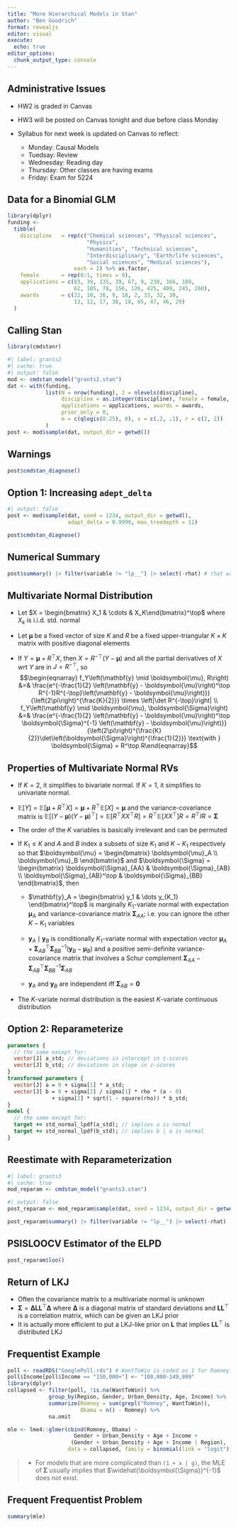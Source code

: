 ```yaml
---
title: "More Hierarchical Models in Stan"
author: "Ben Goodrich"
format: revealjs
editor: visual
execute: 
  echo: true
editor_options: 
  chunk_output_type: console
---
```


## Administrative Issues

```{=html}
<script type="text/x-mathjax-config">
MathJax.Hub.Register.StartupHook("TeX Jax Ready",function () {
  MathJax.Hub.Insert(MathJax.InputJax.TeX.Definitions.macros,{
    cancel: ["Extension","cancel"],
    bcancel: ["Extension","cancel"],
    xcancel: ["Extension","cancel"],
    cancelto: ["Extension","cancel"]
  });
});
</script>
```

-   HW2 is graded in Canvas
-   HW3 will be posted on Canvas tonight and due before class Monday
-   Syllabus for next week is updated on Canvas to reflect:

    -   Monday: Causal Models
    -   Tuedsay: Review
    -   Wednesday: Reading day
    -   Thursday: Other classes are having exams
    -   Friday: Exam for 5224

## Data for a Binomial GLM

```r
library(dplyr)
funding <- 
  tibble(
    discipline   = rep(c("Chemical sciences", "Physical sciences", 
                         "Physics", 
                         "Humanities", "Technical sciences",  
                         "Interdisciplinary", "Earth/life sciences", 
                         "Social sciences", "Medical sciences"),
                     each = 2) %>% as.factor,
    female       = rep(0:1, times = 9),
    applications = c(83, 39, 135, 39, 67, 9, 230, 166, 189, 
                     62, 105, 78, 156, 126, 425, 409, 245, 260),
    awards       = c(22, 10, 26, 9, 18, 2, 33, 32, 30, 
                     13, 12, 17, 38, 18, 65, 47, 46, 29)
  )
```

## Calling Stan

```r
library(cmdstanr)
```

```r
#| label: grants2
#| cache: true
#| output: false
mod <- cmdstan_model("grants2.stan")
dat <- with(funding, 
            list(N = nrow(funding), J = nlevels(discipline),
                 discipline = as.integer(discipline), female = female,
                 applications = applications, awards = awards,
                 prior_only = 0, 
                 m = c(qlogis(0.25), 0), s = c(.2, .1), r = c(2, 2))
            )
post <- mod$sample(dat, output_dir = getwd())
```

## Warnings

```r
post$cmdstan_diagnose()
```

## Option 1: Increasing `adept_delta`

```r
#| output: false
post <- mod$sample(dat, seed = 1234, output_dir = getwd(), 
                   adapt_delta = 0.9999, max_treedepth = 11)
```
```r
post$cmdstan_diagnose()
```

## Numerical Summary

```r
post$summary() |> filter(variable != "lp__") |> select(-rhat) # rhat was ok
```

## Multivariate Normal Distribution

-   Let $X = \begin{bmatrix} X_1 & \cdots & X_K\end{bmatrix}^\top$ where $X_k$ is i.i.d. std. normal

-   Let $\boldsymbol{\mu}$ be a fixed vector of size $K$ and $R$ be a fixed upper-triangular $K \times K$ matrix with positive diagonal elements

-   If $Y = \boldsymbol{\mu} + R^\top X$, then $X = R^{-\top}\left(Y - \boldsymbol{\mu}\right)$ and all the partial derivatives of $X$ wrt $Y$ are in $J = R^{-\top}$, so $$\begin{eqnarray} f_Y\left(\mathbf{y} \mid \boldsymbol{\mu}, R\right) &=&
    \frac{e^{-\frac{1}{2} \left(\mathbf{y} - \boldsymbol{\mu}\right)^\top R^{-1}R^{-\top}\left(\mathbf{y} - \boldsymbol{\mu}\right)}}{\left(2\pi\right)^{\frac{K}{2}}} \times \left|\det R^{-\top}\right| \\ 
    f_Y\left(\mathbf{y} \mid \boldsymbol{\mu}, \boldsymbol{\Sigma}\right) &=& 
    \frac{e^{-\frac{1}{2} \left(\mathbf{y} - \boldsymbol{\mu}\right)^\top \boldsymbol{\Sigma}^{-1} \left(\mathbf{y} - \boldsymbol{\mu}\right)}}{\left(2\pi\right)^{\frac{K}{2}}\det\left(\boldsymbol{\Sigma}\right)^{\frac{1}{2}}} \text{with } \boldsymbol{\Sigma} = R^\top R\end{eqnarray}$$

## Properties of Multivariate Normal RVs {.smaller}

-   If $K = 2$, it simplifies to bivariate normal. If $K = 1$, it simplifies to univariate normal.

-   $\mathbb{E}\left[Y\right] = \mathbb{E}\left[\boldsymbol{\mu} + R^\top X\right] = \boldsymbol{\mu} + R^\top \mathbb{E}\left[X\right] = \boldsymbol{\mu}$ and the variance-covariance matrix is $\mathbb{E}\left[\left(Y - \boldsymbol{\mu}\right) \left(Y - \boldsymbol{\mu}\right)^\top \right] = \mathbb{E}\left[R^\top X X^\top R\right] = R^\top \mathbb{E}\left[X X^\top\right] R = R^\top I R = \boldsymbol{\Sigma}$

-   The order of the $K$ variables is basically irrelevant and can be permuted

-   If $K_1 \leq K$ and $A$ and $B$ index a subsets of size $K_1$ and $K - K_1$ respectively so that $\boldsymbol{\mu} = \begin{bmatrix} \boldsymbol{\mu}_A \\ \boldsymbol{\mu}_B \end{bmatrix}$ and $\boldsymbol{\Sigma} = \begin{bmatrix} \boldsymbol{\Sigma}_{AA} & \boldsymbol{\Sigma}_{AB} \\ \boldsymbol{\Sigma}_{AB}^\top & \boldsymbol{\Sigma}_{BB} \end{bmatrix}$, then

    -   $\mathbf{y}_A = \begin{bmatrix} y_1 & \dots y_{K_1} \end{bmatrix}^\top$ is marginally $K_1$-variate normal with expectation $\boldsymbol{\mu}_A$ and variance-covariance matrix $\boldsymbol{\Sigma}_{AA}$; i.e. you can ignore the other $K - K_1$ variables

    -   $\mathbf{y}_A \mid \mathbf{y}_B$ is conditionally $K_1$-variate normal with expectation vector $\boldsymbol{\mu}_A + \boldsymbol{\Sigma}_{AB}^\top \boldsymbol{\Sigma}_{BB}^{-1} \left(\mathbf{y}_B - \boldsymbol{\mu}_B\right)$ and a positive semi-definite variance-covariance matrix that involves a Schur complement $\boldsymbol{\Sigma}_{AA} - \boldsymbol{\Sigma}_{AB}^\top \boldsymbol{\Sigma}_{BB}^{-1} \boldsymbol{\Sigma}_{AB}$

    -   $\mathbf{y}_A$ and $\mathbf{y}_B$ are independent iff $\boldsymbol{\Sigma}_{AB} = \mathbf{0}$

-   The $K$-variate normal distribution is the easiest $K$-variate continuous distribution

## Option 2: Reparameterize

```stan
parameters {
  // the same except for:
  vector[J] a_std; // deviations in intercept in z-scores
  vector[J] b_std; // deviations in slope in z-scores
}
transformed parameters {
  vector[J] a = 0 + sigma[1] * a_std;
  vector[J] b = 0 + sigma[2] / sigma[1] * rho * (a - 0)
              + sigma[2] * sqrt(1 - square(rho)) * b_std;
}
model {
  // the same except for:
  target += std_normal_lpdf(a_std); // implies a is normal
  target += std_normal_lpdf(b_std); // implies b | a is normal 
}
```

## Reestimate with Reparameterization

```r
#| label: grants3
#| cache: true
mod_reparam <- cmdstan_model("grants3.stan") 
```
```r
#| output: false
post_reparam <- mod_reparam$sample(dat, seed = 1234, output_dir = getwd())
```
```r
post_reparam$summary() |> filter(variable != "lp__") |> select(-rhat)
```

## PSISLOOCV Estimator of the ELPD

```r
post_reparam$loo()
```

## Return of LKJ

-   Often the covariance matrix to a multivariate normal is unknown
-   $\boldsymbol{\Sigma} = \boldsymbol{\Delta} \mathbf{L} \mathbf{L}^\top \boldsymbol{\Delta}$ where $\boldsymbol{\Delta}$ is a diagonal matrix of standard deviations and $\mathbf{L} \mathbf{L}^\top$ is a correlation matrix, which can be given an LKJ prior
-   It is actually more efficient to put a LKJ-like prior on $\mathbf{L}$ that implies $\mathbf{L} \mathbf{L}^\top$ is distributed LKJ

## Frequentist Example

```r
poll <- readRDS("GooglePoll.rds") # WantToWin is coded as 1 for Romney and 0 for Obama
poll$Income[poll$Income == "150,000+"] <- "100,000-149,999"
library(dplyr)
collapsed <- filter(poll, !is.na(WantToWin)) %>%
             group_by(Region, Gender, Urban_Density, Age, Income) %>%
             summarize(Romney = sum(grepl("Romney", WantToWin)), 
                       Obama = n() - Romney) %>%
             na.omit
```
```r
mle <- lme4::glmer(cbind(Romney, Obama) ~ 
                     Gender + Urban_Density + Age + Income +
                    (Gender + Urban_Density + Age + Income | Region),
                   data = collapsed, family = binomial(link = "logit"))
```

> - For models that are more complicated than `(1 + x | g)`, the MLE of $\boldsymbol{\Sigma}$ 
  usually implies that $\widehat{\boldsymbol{\Sigma}}^{-1}$ does not exist.

## Frequent Frequentist Problem

```r
summary(mle)
```
